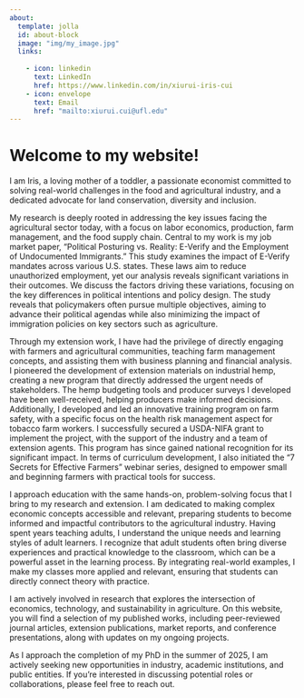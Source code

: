```yaml
---
about:
  template: jolla
  id: about-block
  image: "img/my_image.jpg"
  links:
    
    - icon: linkedin
      text: LinkedIn
      href: https://www.linkedin.com/in/xiurui-iris-cui
    - icon: envelope
      text: Email
      href: "mailto:xiurui.cui@ufl.edu"  
---
```


::: {#about-block}
:::

# Welcome to my website!

I am Iris, a loving mother of a toddler, a passionate economist committed to solving real-world challenges in the food and agricultural industry, and a dedicated advocate for land conservation, diversity and inclusion.

My research is deeply rooted in addressing the key issues facing the agricultural sector today, with a focus on labor economics, production, farm management, and the food supply chain. Central to my work is my job market paper, "Political Posturing vs. Reality: E-Verify and the Employment of Undocumented Immigrants." This study examines the impact of E-Verify mandates across various U.S. states. These laws aim to reduce unauthorized employment, yet our analysis reveals significant variations in their outcomes. We discuss the factors driving these variations, focusing on the key differences in political intentions and policy design. The study reveals that policymakers often pursue multiple objectives, aiming to
advance their political agendas while also minimizing the impact of immigration policies on key sectors such as agriculture.

Through my extension work, I have had the privilege of directly engaging with farmers and agricultural communities, teaching farm management concepts, and assisting them with business planning and financial analysis. I pioneered the development of extension materials on industrial hemp, creating a new program that directly addressed the urgent needs of stakeholders. The hemp budgeting tools and producer surveys I developed have been well-received, helping producers make informed decisions. Additionally, I developed and led an innovative training program on farm safety, with a specific focus on the health risk management aspect for tobacco farm workers. I successfully secured a USDA-NIFA grant to implement the project, with the support of the industry and a team of extension agents. This program has since gained national recognition for its significant impact. In terms of curriculum development, I also initiated the "7 Secrets for Effective Farmers" webinar series, designed to empower small and beginning farmers with practical tools for success.

I approach education with the same hands-on, problem-solving focus that I bring to my research and extension. I am dedicated to making complex economic concepts accessible and relevant, preparing students to become informed and impactful contributors to the agricultural industry. Having spent years teaching adults, I understand the unique needs and learning styles of adult learners. I recognize that adult students often bring diverse experiences and practical knowledge to the classroom, which can be a powerful asset in the learning process. By integrating real-world examples, I make my classes more applied and relevant, ensuring that students can directly connect theory with practice.

I am actively involved in research that explores the intersection of economics, technology, and sustainability in agriculture. On this website, you will find a selection of my published works, including peer-reviewed journal articles, extension publications, market reports, and conference presentations, along with updates on my ongoing projects.

As I approach the completion of my PhD in the summer of 2025, I am actively seeking new opportunities in industry, academic institutions, and public entities. If you’re interested in discussing potential roles or collaborations, please feel free to reach out. 
